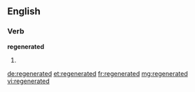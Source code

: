 ==English==

===Verb===
'''regenerated'''
# {{past of|regenerate}}

[[de:regenerated]]
[[et:regenerated]]
[[fr:regenerated]]
[[mg:regenerated]]
[[vi:regenerated]]